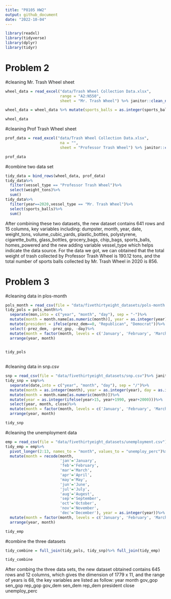 ```yaml
---
title: "P8105 HW2"
output: github_document
date: "2022-10-04"
---
```


```r
library(readxl)
library(tidyverse)
library(dplyr)
library(tidyr)

```


# Problem 2

#cleaning Mr. Trash Wheel sheet
```r

wheel_data = read_excel("data/Trash Wheel Collection Data.xlsx",
                        range = "A2:N550",
                        sheet = "Mr. Trash Wheel") %>% janitor::clean_names()

wheel_data = wheel_data %>% mutate(sports_balls = as.integer(sports_balls))%>%drop_na(dumpster)%>% mutate(vessel_type="Mr. Trash Wheel")%>%mutate(year=as.double(year))

wheel_data
```
#cleaning Prof Trash Wheel sheet
```r
prof_data = read_excel("data/Trash Wheel Collection Data.xlsx",
                        na = "",
                        sheet = "Professor Trash Wheel") %>% janitor::clean_names()%>% drop_na(dumpster)%>%mutate(vessel_type = "Professor Trash Wheel")

prof_data
```
#combine two data set

```r
tidy_data = bind_rows(wheel_data, prof_data)
tidy_data%>% 
  filter(vessel_type == "Professor Trash Wheel")%>%
  select(weight_tons)%>%
  sum()
tidy_data%>%
  filter(year==2020,vessel_type == "Mr. Trash Wheel")%>%
  select(sports_balls)%>%
  sum()

```
After combining these two datasets, the new dataset contains 641 rows and 15 columns, key variables including: dumpster, month, year, date, weight_tons, volume_cubic_yards, plastic_bottles, polystyrene, cigarette_butts, glass_bottles, grocery_bags, chip_bags, sports_balls, homes_powered and the new adding variable vessel_type which helps indicate the data source. For the data we got, we can obtained that the total weight of trash collected by Professor Trash Wheel is 190.12 tons, and the total number of sports balls collected by Mr. Trash Wheel in 2020 is 856.



# Problem 3

#cleaning data in plos-month
```r
pols_month = read_csv(file = "data/fivethirtyeight_datasets/pols-month.csv")%>% janitor::clean_names()
tidy_pols = pols_month%>%
  separate(mon,into = c("year", "month", "day"), sep = "-")%>%
  mutate(month = month.name[as.numeric(month)], year = as.integer(year))%>%
  mutate(president = ifelse(prez_dem==0, "Republican", "Democrat"))%>%
  select(-prez_dem, -prez_gop, -day)%>%
  mutate(month = factor(month, levels = c('January', 'February', 'March', 'April', 'May', 'June', 'July', 'Augest', 'September', 'October', 'November', 'December')))%>%
  arrange(year, month)

  
tidy_pols
  
```

#cleaning data in snp.csv
```r
snp = read_csv(file = "data/fivethirtyeight_datasets/snp.csv")%>% janitor::clean_names()
tidy_snp = snp%>%
  separate(date,into = c("year", "month", "day"), sep = "/")%>%
  mutate(month = as.integer(month), year = as.integer(year), day = as.integer(day))%>%
  mutate(month = month.name[as.numeric(month)])%>%
  mutate(year = as.integer(ifelse(year>15, year+1990, year+2000)))%>%
  select(year, month, close)%>%
  mutate(month = factor(month, levels = c('January', 'February', 'March', 'April', 'May', 'June', 'July', 'Augest', 'September', 'October', 'November', 'December')))%>%
  arrange(year, month)

tidy_snp
```
#cleaning the unemployment data
```r
emp = read_csv(file = "data/fivethirtyeight_datasets/unemployment.csv")%>% janitor::clean_names()
tidy_emp = emp%>%
  pivot_longer(2:13, names_to = "month", values_to = "unemploy_perc")%>%
  mutate(month = recode(month, 
                        'jan'='January',
                        'feb'='February',
                        'mar'='March',
                        'apr'='April',
                        'may'='May',
                        'jun'='June',
                        'jul'='July',
                        'aug'='Augest',
                        'sep'='September',
                        'oct'='October',
                        'nov'='November',
                        'dec'='December'), year = as.integer(year))%>%
  mutate(month = factor(month, levels = c('January', 'February', 'March', 'April', 'May', 'June', 'July', 'Augest', 'September', 'October', 'November', 'December')))%>%
  arrange(year, month)

tidy_emp
```

#combine the three datasets
```r
tidy_combine = full_join(tidy_pols, tidy_snp)%>% full_join(tidy_emp)

tidy_combine
```
After combing the three data sets, the new dataset obtained contains 645 rows and 12 columns, which gives the dimension of 1779 x 11, and the range of years is 68, the key variables are listed as follow:
year
month
gov_gop
sen_gop
rep_gop
gov_dem
sen_dem
rep_dem
president
close
unemploy_perc







